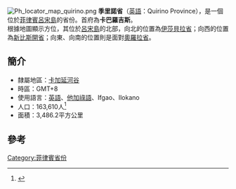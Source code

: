 [[File:Ph_locator_map_quirino.png|right]]
'''季里諾省'''（[[英語|英語]]：Quirino Province），是一個位於[[菲律賓|菲律賓]][[呂宋島|呂宋島]]的省份。首府為'''卡巴羅吉斯'''。<br>
根據地圖顯示方位，其位於[[呂宋島|呂宋島]]的北部，向北的位置為[[伊莎貝拉省|伊莎貝拉省]]；向西的位置為[[新比斯開省|新比斯開省]]；向東、向南的位置則是面對[[奧羅拉省|奧羅拉省]]。

==簡介==
*隸屬地區：[[卡加延河谷|卡加延河谷]]
*時區：GMT+8
*使用語言：[[英語|英語]]、[[他加祿語|他加祿語]]、Ifgao、Ilokano
*人口：163,610人<ref>{{cite web|title=Population and Annual Growth Rates for Region, Provinces and Highly Urbanized Cities  Based on Censuses 1995, 2000 and 2007|url=http://www.census.gov.ph/data/census2007/index.html|work=2007 Census|publisher=National Statistics Office|accessdate=16 July 2011|archive-date=2008-11-20|archive-url=https://web.archive.org/web/20081120024509/http://www.census.gov.ph/data/census2007/index.html|dead-url=no}}</ref>
*面積：3,486.2平方公里

==參考==
{{reflist}}

{{菲律賓小作品}}

{{菲律賓行政區劃|nocat}}

[[Category:菲律賓省份|Category:菲律賓省份]]